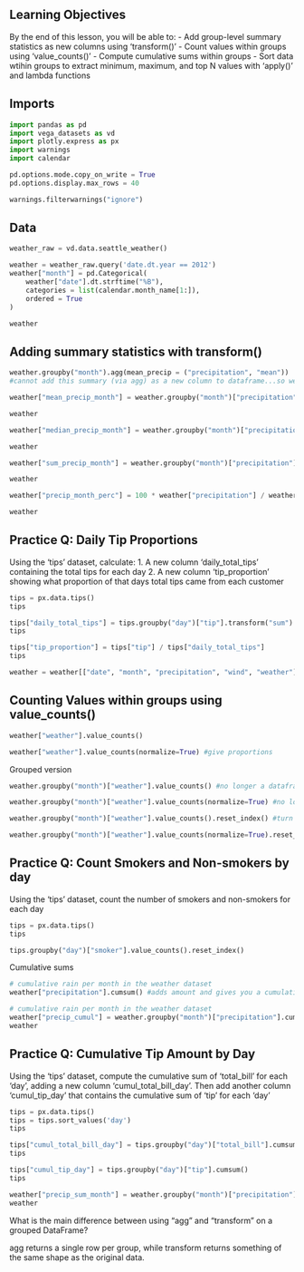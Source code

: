 ## Learning Objectives
By the end of this lesson, you will be able to:
- Add group-level summary statistics as new columns using 'transform()'
- Count values within groups using 'value_counts()'
- Compute cumulative sums within groups
- Sort data wtihin groups to extract minimum, maximum, and top N values with 'apply()' and lambda functions

## Imports

```python
import pandas as pd
import vega_datasets as vd
import plotly.express as px
import warnings
import calendar

pd.options.mode.copy_on_write = True
pd.options.display.max_rows = 40

warnings.filterwarnings("ignore")
```

## Data

```python
weather_raw = vd.data.seattle_weather()

weather = weather_raw.query('date.dt.year == 2012')
weather["month"] = pd.Categorical(
    weather["date"].dt.strftime("%B"),
    categories = list(calendar.month_name[1:]),
    ordered = True
)

weather
```

## Adding summary statistics with transform()

```python
weather.groupby("month").agg(mean_precip = ("precipitation", "mean"))
#cannot add this summary (via agg) as a new column to dataframe...so we use transform instead
```


```python
weather["mean_precip_month"] = weather.groupby("month")["precipitation"].transform("mean")

weather
```

```python
weather["median_precip_month"] = weather.groupby("month")["precipitation"].transform("median")

weather
```

```python
weather["sum_precip_month"] = weather.groupby("month")["precipitation"].transform("sum")

weather
```


```python
weather["precip_month_perc"] = 100 * weather["precipitation"] / weather["sum_precip_month"] 

weather
```

## Practice Q: Daily Tip Proportions
Using the 'tips' dataset, calculate:
1. A new column 'daily_total_tips' containing the total tips for each day
2. A new column 'tip_proportion' showing what proportion of that days total tips came from each customer


```python
tips = px.data.tips()
tips
```


```python
tips["daily_total_tips"] = tips.groupby("day")["tip"].transform("sum")
tips
```


```python
tips["tip_proportion"] = tips["tip"] / tips["daily_total_tips"]
tips
```


```python
weather = weather[["date", "month", "precipitation", "wind", "weather"]]
```

## Counting Values within groups using value_counts()


```python
weather["weather"].value_counts()
```

```python
weather["weather"].value_counts(normalize=True) #give proportions
```

Grouped version


```python
weather.groupby("month")["weather"].value_counts() #no longer a dataframe, now a hierarchical series
```

```python
weather.groupby("month")["weather"].value_counts(normalize=True) #no longer a dataframe, now a hierarchical series
```


```python
weather.groupby("month")["weather"].value_counts().reset_index() #turn back into dataframe
```


```python
weather.groupby("month")["weather"].value_counts(normalize=True).reset_index()
```

## Practice Q: Count Smokers and Non-smokers by day
Using the 'tips' dataset, count the number of smokers and non-smokers for each day


```python
tips = px.data.tips()
tips
```


```python
tips.groupby("day")["smoker"].value_counts().reset_index()
```


Cumulative sums
```python
# cumulative rain per month in the weather dataset
weather["precipitation"].cumsum() #adds amount and gives you a cumulative sum value in the last row
```

```python
# cumulative rain per month in the weather dataset
weather["precip_cumul"] = weather.groupby("month")["precipitation"].cumsum() #adds amount and gives you a cumulative sum value in the last row of each month
weather
```

## Practice Q: Cumulative Tip Amount by Day
Using the 'tips' dataset, compute the cumulative sum of 'total_bill' for each 'day', adding a new column 'cumul_total_bill_day'. Then add another column 'cumul_tip_day' that contains the cumulative sum of 'tip' for each 'day'

```python
tips = px.data.tips()
tips = tips.sort_values('day')
tips
```

```python
tips["cumul_total_bill_day"] = tips.groupby("day")["total_bill"].cumsum()
tips
```

```python
tips["cumul_tip_day"] = tips.groupby("day")["tip"].cumsum()
tips
```


```python
weather["precip_sum_month"] = weather.groupby("month")["precipitation"].transform("sum")
weather

```

What is the main difference between using “agg” and “transform” on a grouped DataFrame?

 agg returns a single row per group, while transform returns something of the same shape as the original data.